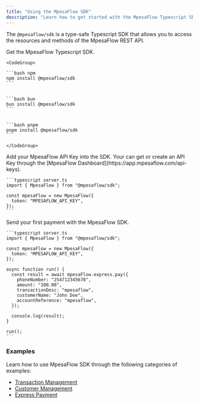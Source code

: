 ```yaml
---
title: "Using the MpesaFlow SDK"
description: "Learn how to get started with the MpesaFlow Typescript SDK."
---
```


The `@mpesaflow/sdk` is a type-safe Typescript SDK that allows you to access the resources and methods of the MpesaFlow REST API.

<Steps>
  <Step title="Install">
    Get the MpesaFlow Typescript SDK.

    <CodeGroup>

    ```bash npm
    npm install @mpesaflow/sdk
    ```

    
    ```bash bun
    bun install @mpesaflow/sdk
    ```

    
    ```bash pnpm
    pnpm install @mpesaflow/sdk
    ```

    </CodeGroup>
  </Step>
  <Step title="Add Authentcation">
    Add your MpesaFlow API Key into the SDK. Your can get or create an API Key through the [MpesaFlow Dashboard](https://app.mpesaflow.com/api-keys).

    ```typescript server.ts
    import { MpesaFlow } from "@mpesaflow/sdk";
    
    const mpesaFlow = new MpesaFlow({
      token: "MPESAFLOW_API_KEY",
    });
    ```
  </Step>
  <Step title="Send your first payment">
    Send your first payment with the MpesaFlow SDK.

    ```typescript server.ts
    import { MpesaFlow } from "@mpesaflow/sdk";
    
    const mpesaFlow = new MpesaFlow({
      token: "MPESAFLOW_API_KEY",
    });
    
    async function run() {
      const result = await mpesaFlow.express.pay({
        phoneNumber: "254712345678",
        amount: "100.00",
        transactionDesc: "mpesaflow",
        customerName: "John Doe",
        accountReference: "mpesaflow",
      });
    
      console.log(result);
    }
    
    run();
    ```
  </Step>
</Steps>

### Examples

Learn how to use MpesaFlow SDK through the following categories of examples:

- [Transaction Management](/sdk-examples/transaction-management)
- [Customer Management](/sdk-examples/customer-management)
- [Express Payment](/sdk-examples/express-payment)
